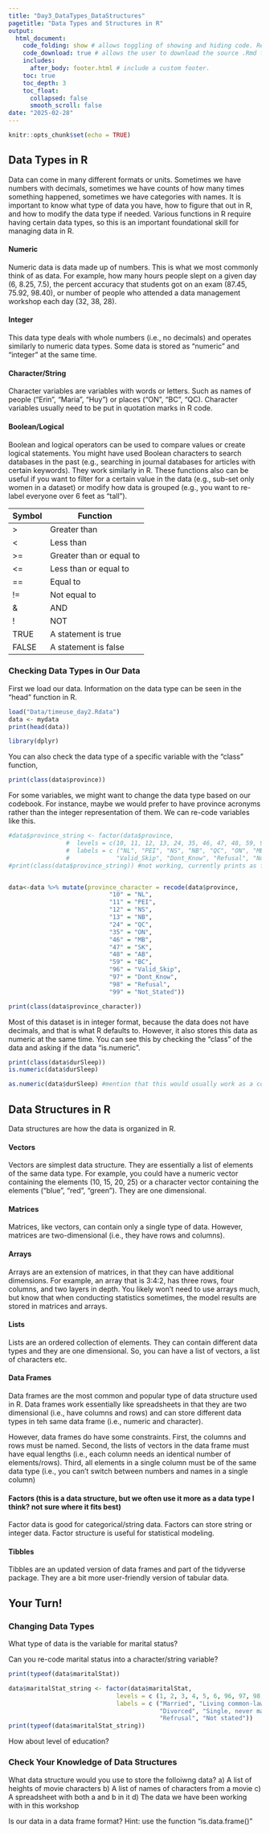 ```yaml
---
title: "Day3_DataTypes_DataStructures"
pagetitle: "Data Types and Structures in R"
output:
  html_document:
    code_folding: show # allows toggling of showing and hiding code. Remove if not using code.
    code_download: true # allows the user to download the source .Rmd file. Remove if not using code.
    includes:
      after_body: footer.html # include a custom footer.
    toc: true
    toc_depth: 3
    toc_float:
      collapsed: false
      smooth_scroll: false
date: "2025-02-28"
---
```


```r
knitr::opts_chunk$set(echo = TRUE)
```

## Data Types in R
Data can come in many different formats or units. Sometimes we have numbers with decimals, sometimes we have counts of how many times something happened, sometimes we have categories with names. It is important to know what type of data you have, how to figure that out in R, and how to modify the data type if needed. Various functions in R require having certain data types, so this is an important foundational skill for managing data in R. 

#### Numeric
Numeric data is data made up of numbers. This is what we most commonly think of as data. For example, how many hours people slept on a given day (6, 8.25, 7.5), the percent accuracy that students got on an exam (87.45, 75.92, 98.40), or number of people who attended a data management workshop each day (32, 38, 28). 

#### Integer
This data type deals with whole numbers (i.e., no decimals) and operates similarly to numeric data types. Some data is stored as "numeric" and "integer" at the same time.

#### Character/String
Character variables are variables with words or letters. Such as names of people ("Erin", "Maria", "Huy") or places ("ON", "BC", "QC). Character variables usually need to be put in quotation marks in R code.

#### Boolean/Logical
Boolean and logical operators can be used to compare values or create logical statements. You might have used Boolean characters to search databases in the past (e.g., searching in journal databases for articles with certain keywords). They work similarly in R. These functions also can be useful if you want to filter for a certain value in the data (e.g., sub-set only women in a dataset) or modify how data is grouped (e.g., you want to re-label everyone over 6 feet as "tall").

Symbol | Function
|-------|---------|
| > | Greater than|
|< | Less than|
|>= | Greater than or equal to|
|<= | Less than or equal to|
|== | Equal to|
|!= | Not equal to|
|& | AND|
|! | NOT|
|TRUE | A statement is true|
|FALSE | A statement is false| 

### Checking Data Types in Our Data

First we load our data. Information on the data type can be seen in the "head" function in R.
```r
load("Data/timeuse_day2.Rdata")
data <- mydata
print(head(data))

library(dplyr)
```

You can also check the data type of a specific variable with the "class" function,

```r
print(class(data$province))
```

For some variables, we might want to change the data type based on our codebook. For instance, maybe we would prefer to have province acronyms rather than the integer representation of them. We can re-code variables like this.

```r
#data$province_string <- factor(data$province,
                #  levels = c(10, 11, 12, 13, 24, 35, 46, 47, 48, 59, 96, 97, 98, 99),
                #  labels = c ("NL", "PEI", "NS", "NB", "QC", "ON", "MB", "SK", "AB", "BC", 
                #             "Valid_Skip", "Dont_Know", "Refusal", "Not_Stated"))
#print(class(data$province_string)) #not working, currently prints as factor, need to reconsider how to approach this for teaching. 


data<-data %>% mutate(province_character = recode(data$province, 
                            "10" = "NL", 
                            "11" = "PEI", 
                            "12" = "NS",
                            "13" = "NB", 
                            "24" = "QC", 
                            "35" = "ON", 
                            "46" = "MB", 
                            "47" = "SK", 
                            "48" = "AB", 
                            "59" = "BC", 
                            "96" = "Valid_Skip", 
                            "97" = "Dont_Know", 
                            "98" = "Refusal", 
                            "99" = "Not_Stated"))

```
```r
print(class(data$province_character))
```

Most of this dataset is in integer format, because the data does not have decimals, and that is what R defaults to. However, it also stores this data as numeric at the same time. You can see this by checking the "class" of the data and asking if the data "is.numeric".

```r
print(class(data$durSleep))
is.numeric(data$durSleep)

```

```r
as.numeric(data$durSleep) #mention that this would usually work as a command but in this case the data is already numeric/integer 

```

## Data Structures in R
Data structures are how the data is organized in R. 

#### Vectors
Vectors are simplest data structure. They are essentially a list of elements of the same data type. For example, you could have a numeric vector containing the elements (10, 15, 20, 25) or a character vector containing the elements ("blue", "red", "green"). They are one dimensional.

#### Matrices
Matrices, like vectors, can contain only a single type of data. However, matrices are two-dimensional (i.e., they have rows and columns). 

#### Arrays
Arrays are an extension of matrices, in that they can have additional dimensions. For example, an array that is 3:4:2, has three rows, four columns, and two layers in depth. You likely won't need to use arrays much, but know that when conducting statistics sometimes, the model results are stored in matrices and arrays. 

#### Lists
Lists are an ordered collection of elements. They can contain different data types and they are one dimensional. So, you can have a list of vectors, a list of characters etc. 

#### Data Frames
Data frames are the most common and popular type of data structure used in R. Data frames work essentially like spreadsheets in that they are two dimensional (i.e., have columns and rows) and can store different data types in teh same data frame (i.e., numeric and character). 

However, data frames do have some constraints. First, the columns and rows must be named. Second, the lists of vectors in the data frame must have equal lengths (i.e., each column needs an identical number of elements/rows). Third, all elements in a single column must be of the same data type (i.e., you can't switch between numbers and names in a single column)

#### Factors (this is a data structure, but we often use it more as a data type I think? not sure where it fits best)
Factor data is good for categorical/string data. Factors can store string or integer data. Factor structure is useful for statistical modeling. 

#### Tibbles
Tibbles are an updated version of data frames and part of the tidyverse package. They are a bit more user-friendly version of tabular data. 

## Your Turn!
### Changing Data Types
What type of data is the variable for marital status?

Can you re-code marital status into a character/string variable?

```r
print(typeof(data$maritalStat))

data$maritalStat_string <- factor(data$maritalStat,
                              levels = c (1, 2, 3, 4, 5, 6, 96, 97, 98, 99),
                              labels = c ("Married", "Living common-law", "Widowed", "Separated",
                                          "Divorced", "Single, never married", "Valid skip", "Don't know",
                                          "Refrusal", "Not stated"))
print(typeof(data$maritalStat_string))
```

How about level of education?


### Check Your Knowledge of Data Structures

:::question
What data structure would you use to store the folloiwng data?
a) A list of heights of movie characters
b) A list of names of characters from a movie
c) A spreadsheet with both a and b in it
d) The data we have been working with in this workshop
:::

:::question
Is our data in a data frame format? Hint: use the function "is.data.frame()"
:::

